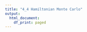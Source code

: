 ```yaml
---
title: "4_4 Hamiltonian Monte Carlo"
output:
  html_document:
    df_print: paged
---
```


```r

```
